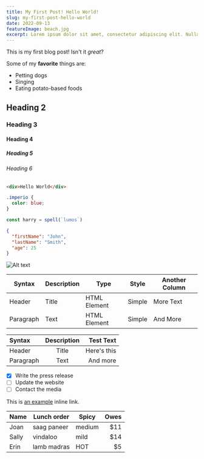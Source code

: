 ```yaml
---
title: My First Post! Hello World!
slug: my-first-post-hello-world
date: 2022-09-13
featureImage: beach.jpg
excerpt: Lorem ipsum dolor sit amet, consectetur adipiscing elit. Nulla magna enim, rutrum eget hendrerit ac, fringilla tincidunt lorem.
---
```


This is my first blog post! Isn't it _great_?

Some of my **favorite** things are:

- Petting dogs
- Singing
- Eating potato-based foods

## Heading 2

### Heading 3

#### Heading 4

##### Heading 5

###### Heading 6

```html
<div>Hello World</div>
```

```css
.imperio {
  color: blue;
}
```

```js
const harry = spell(`lumos`)
```

```json
{
  "firstName": "John",
  "lastName": "Smith",
  "age": 25
}
```

![Alt text](./beach.jpg)

| Syntax    | Description | Type         | Style  | Another Column |
| --------- | ----------- | ------------ | ------ | -------------- |
| Header    | Title       | HTML Element | Simple | More Text      |
| Paragraph | Text        | HTML Element | Simple | And More       |

| Syntax    | Description |   Test Text |
| :-------- | :---------: | ----------: |
| Header    |    Title    | Here's this |
| Paragraph |    Text     |    And more |

- [x] Write the press release
- [ ] Update the website
- [ ] Contact the media

This is [an example](http://example.com/ "Title") inline link.

| Name  | Lunch order | Spicy  | Owes |
| ----- | ----------- | ------ | ---: |
| Joan  | saag paneer | medium |  $11 |
| Sally | vindaloo    | mild   |  $14 |
| Erin  | lamb madras | HOT    |   $5 |
